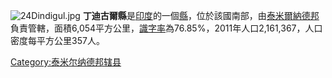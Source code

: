 [[Image:24Dindigul.jpg|right]]
'''丁迪古爾縣'''是[[印度|印度]]的一個[[縣|縣]]，位於該國南部，由[[泰米爾納德邦|泰米爾納德邦]]負責管轄，面積6,054平方公里，[[識字率|識字率]]為76.85%，2011年人口2,161,367，人口密度每平方公里357人。

{{泰米尔纳德邦行政区划小作品}}
[[Category:泰米尔纳德邦辖县|Category:泰米尔纳德邦辖县]]